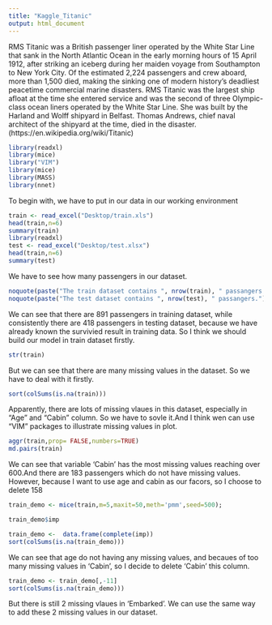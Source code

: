 ```yaml
---
title: "Kaggle_Titanic"
output: html_document
---
```


RMS Titanic was a British passenger liner operated by the White Star Line that sank in the North Atlantic Ocean in the early morning hours of 15 April 1912, after striking an iceberg during her maiden voyage from Southampton to New York City. Of the estimated 2,224 passengers and crew aboard, more than 1,500 died, making the sinking one of modern history's deadliest peacetime commercial marine disasters. RMS Titanic was the largest ship afloat at the time she entered service and was the second of three Olympic-class ocean liners operated by the White Star Line. She was built by the Harland and Wolff shipyard in Belfast. Thomas Andrews, chief naval architect of the shipyard at the time, died in the disaster.(https://en.wikipedia.org/wiki/Titanic)
```r
library(readxl)
library(mice)
library("VIM")
library(mice)
library(MASS)
library(nnet)
```


To begin with, we have to put in our data in our working environment
```r
train <- read_excel("Desktop/train.xls")
head(train,n=6)
summary(train)
library(readxl)
test <- read_excel("Desktop/test.xlsx")
head(train,n=6)
summary(test)
```
We have to see how many passengers in our dataset.
```r
noquote(paste("The train dataset contains ", nrow(train), " passangers."))
noquote(paste("The test dataset contains ", nrow(test), " passangers."))
```
We can see that there are 891 passengers in training dataset, while consistently there are 418 passengers in testing dataset, because we have already known the survivied result in training data. So I think we should build our model in train dataset firstly.
```r
str(train)
```
But we can see that there are many missing values in the dataset. So we have to deal with it firstly.
```r
sort(colSums(is.na(train)))
```
Apparently, there are lots of missing vlaues in this dataset, especially in "Age" and "Cabin"  column. So we have to sovle it.And I think wen can use "VIM" packages to illustrate missing values in plot.
```r
aggr(train,prop= FALSE,numbers=TRUE)
md.pairs(train)
```
We can see that variable 'Cabin' has the most missing values reaching over 600.And there are 183 passengers which do not have missing values.
However, because I want to use age and cabin as our facors, so I choose to delete 158
```r
train_demo <- mice(train,m=5,maxit=50,meth='pmm',seed=500);
```
```r
train_demo$imp
```

```r
train_demo <-  data.frame(complete(imp))
sort(colSums(is.na(train_demo)))
```
We can see that age do not having any missing values, and becaues of too many missing values in 'Cabin', so I decide to delete 'Cabin' this column.
```r
train_demo <- train_demo[,-11]
sort(colSums(is.na(train_demo)))
```
But there is still  2 missing vlaues in 'Embarked'. We can use the same way to add these 2 missing values in our dataset.






